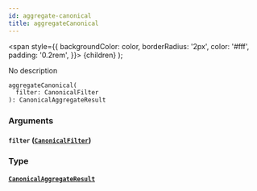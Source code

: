 ```yaml
---
id: aggregate-canonical
title: aggregateCanonical
---
```


<span
style={{
      backgroundColor: color,
      borderRadius: '2px',
      color: '#fff',
      padding: '0.2rem',
    }}>
{children}
</span>
);

No description

```graphql
aggregateCanonical(
  filter: CanonicalFilter
): CanonicalAggregateResult

```

### Arguments

#### `filter` ([`CanonicalFilter`](/docs/schema/inputs/canonical-filter))

### Type

#### [`CanonicalAggregateResult`](/docs/schema/objects/canonical-aggregate-result)
